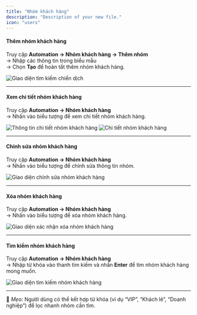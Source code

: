 ```yaml
---
title: "Nhóm khách hàng"
description: "Description of your new file."
icon: "users"
---
```


#### **Thêm nhóm khách hàng**

Truy cập **Automation → Nhóm khách hàng → Thêm nhóm**\
→ Nhập các thông tin trong biểu mẫu\
→ Chọn **Tạo** để hoàn tất thêm nhóm khách hàng.

<Frame caption="Tìm kiếm chiến dịch">
  <img
    src="https://aimini-upload.sgp1.digitaloceanspaces.com/image719_3f4ae87a53.png"
    alt="Giao diện tìm kiếm chiến dịch"
    style={{
      borderRadius: "0.5rem",
      width: "100%",
      height: "auto",
      objectFit: "cover",
      objectPosition: "0 -35px" 
    }}
  />
</Frame>


---

#### **Xem chi tiết nhóm khách hàng**

Truy cập **Automation → Nhóm khách hàng**\
→ Nhấn vào biểu tượng <Icon icon="eye" color="#cfcfcf" size={15} /> để xem chi tiết nhóm khách hàng.

<Frame caption="Xem chi tiết nhóm khách hàng">
  <img
    src="https://aimini-upload.sgp1.digitaloceanspaces.com/image720_fc9fe51fdb.png"
    alt="Thông tin chi tiết nhóm khách hàng"
    style={{ borderRadius:"0.5rem" }}
  />
</Frame>

<Frame caption="Xem chi tiết nhóm khách hàng">
  <img
    src="https://aimini-upload.sgp1.digitaloceanspaces.com/image721_348c54fb77.png"
    alt="Chi tiết nhóm khách hàng"
    style={{ borderRadius:"0.5rem" }}
  />
</Frame>

---

#### **Chỉnh sửa nhóm khách hàng**

Truy cập **Automation → Nhóm khách hàng**\
→ Nhấn vào biểu tượng <Icon icon="edit" color="#cfcfcf" size={15} /> để chỉnh sửa thông tin nhóm.

<Frame caption="Chỉnh sửa nhóm khách hàng">
  <img
    src="https://aimini-upload.sgp1.digitaloceanspaces.com/image722_a2d68f688f.png"
    alt="Giao diện chỉnh sửa nhóm khách hàng"
    style={{ borderRadius:"0.5rem" }}
  />
</Frame>

---

#### **Xóa nhóm khách hàng**

Truy cập **Automation → Nhóm khách hàng**\
→ Nhấn vào biểu tượng <Icon icon="trash-can" color="#ff0000" size={15} /> để xóa nhóm khách hàng.

<Frame caption="Xóa nhóm khách hàng">
  <img
    src="https://aimini-upload.sgp1.digitaloceanspaces.com/image723_a5ca1a9045.png"
    alt="Giao diện xác nhận xóa nhóm khách hàng"
    style={{ borderRadius:"0.5rem" }}
  />
</Frame>

---

#### **Tìm kiếm nhóm khách hàng**

Truy cập **Automation → Nhóm khách hàng**\
→ Nhập từ khóa vào thanh tìm kiếm và nhấn **Enter** để tìm nhóm khách hàng mong muốn.

<Frame caption="Tìm kiếm nhóm khách hàng">
  <img
    src="https://aimini-upload.sgp1.digitaloceanspaces.com/image724_427df7fc3a.png"
    alt="Giao diện tìm kiếm nhóm khách hàng"
    style={{ borderRadius:"0.5rem" }}
  />
</Frame>

---

📘 _Mẹo:_ Người dùng có thể kết hợp từ khóa (ví dụ “VIP”, “Khách lẻ”, “Doanh nghiệp”) để lọc nhanh nhóm cần tìm.